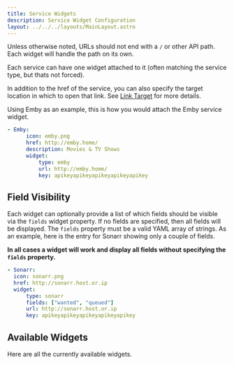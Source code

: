 ```yaml
---
title: Service Widgets
description: Service Widget Configuration
layout: ../../../layouts/MainLayout.astro
---
```



Unless otherwise noted, URLs should not end with a `/` or other API path. Each widget will handle the path on its own.

Each service can have one widget attached to it (often matching the service type, but thats not forced).

In addition to the href of the service, you can also specify the target location in which to open that link.  See [Link Target](settings/#link-target) for more details.

Using Emby as an example, this is how you would attach the Emby service widget.

```yaml
- Emby:
      icon: emby.png
      href: http://emby.home/
      description: Movies & TV Shows
      widget:
          type: emby
          url: http://emby.home/
          key: apikeyapikeyapikeyapikeyapikey
```

## Field Visibility

Each widget can optionally provide a list of which fields should be visible via the `fields` widget property. If no fields are specified, then all fields will be displayed. The `fields` property must be a valid YAML array of strings. As an example, here is the entry for Sonarr showing only a couple of fields.

**In all cases a widget will work and display all fields without specifying the `fields` property.**

```yaml
- Sonarr:
  icon: sonarr.png
  href: http://sonarr.host.or.ip
  widget:
      type: sonarr
      fields: ["wanted", "queued"]
      url: http://sonarr.host.or.ip
      key: apikeyapikeyapikeyapikeyapikey
```

## Available Widgets

Here are all the currently available widgets.

<InlineNav section="Service Widgets" />
